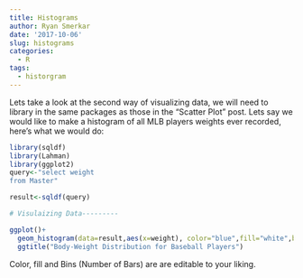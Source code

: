 ```yaml
---
title: Histograms
author: Ryan Smerkar
date: '2017-10-06'
slug: histograms
categories:
  - R
tags:
  - historgram
---
```


Lets take a look at the second way of visualizing data, we will need to library in the same packages as those in the "Scatter Plot" post.
Lets say we would like to make a histogram of all MLB players weights ever recorded, here's what we would do:

```r
library(sqldf)
library(Lahman)
library(ggplot2)
query<-"select weight 
from Master"

result<-sqldf(query)

# Visulaizing Data---------

ggplot()+
  geom_histogram(data=result,aes(x=weight), color="blue",fill="white",bins=50)+
  ggtitle("Body-Weight Distribution for Baseball Players")
```

Color, fill and Bins (Number of Bars) are are editable to your liking.